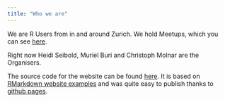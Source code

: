 ```yaml
---
title: "Who we are"
---
```


We are R Users from in and around Zurich. We hold Meetups, which you can see 
[here](http://www.meetup.com/Zurich-R-User-Group/).

Right now Heidi Seibold, Muriel Buri and Christoph Molnar are the Organisers.

The source code for the website can be found [here](). 
It is based on [RMarkdown website examples](https://github.com/rstudio/rmarkdown-website-examples)
and was quite easy to publish thanks to [github pages](https://pages.github.com/).